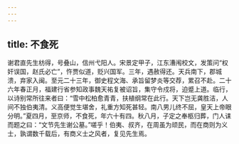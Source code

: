```yaml
---
---
---
```

title: 不食死
---




谢君直先生枋得，号叠山，信州弋阳人。宋景定甲子，江东漕闱校文，发策问“权奸误国，赵氏必亡”，忤贾似道，贬兴国军。三年，遇赦得还。天兵南下，郡城溃，弃家入闽。至元二十三年，御史程文海、承旨留梦炎等交荐，累召不赴。二十六年春正月，福建行省参知政事魏天祐复被诏旨，集守令戍将，迫蹙上道。临行，以诗别常所往来者曰：“雪中松柏愈青青，扶植纲常在此行。天下岂无龚胜洁，人间不独伯夷清。义高便觉生堪舍，礼重方知死甚轻。南八男儿终不屈，皇天上帝眼分明。”夏四月，至京师，不食死，年六十有四。秋八月，子定之奉柩归葬，门人诔而题之曰：“文节先生谢公墓。”嗟乎！伯夷、叔齐，在周虽为顽民，而在商则为义士，孰谓数千载后，有商义士之风者，复见先生焉。